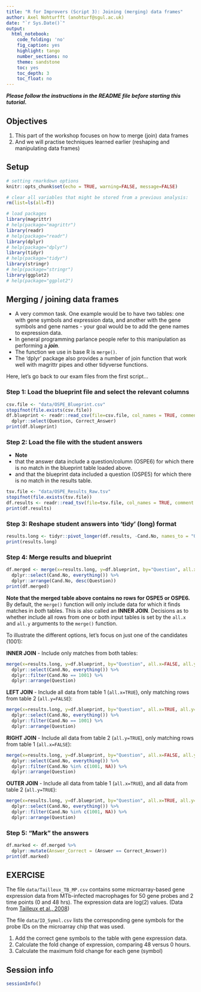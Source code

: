```yaml
---
title: "R for Improvers (Script 3): Joining (merging) data frames"
author: Axel Nohturfft (anohturf@sgul.ac.uk)
date: "`r Sys.Date()`"
output:
  html_notebook:
    code_folding: 'no'
    fig_caption: yes
    highlight: tango
    number_sections: no
    theme: sandstone
    toc: yes
    toc_depth: 3
    toc_float: no
---
```


**_Please follow the instructions in the README file before starting this tutorial._**

## Objectives  

(1) This part of the workshop focuses on how to merge (join) data frames  
(2) And we will practise techniques learned earlier (reshaping and manipulating data frames)  

## Setup  
```r
# setting rmarkdown options
knitr::opts_chunk$set(echo = TRUE, warning=FALSE, message=FALSE)
```

```r
# clear all variables that might be stored from a previous analysis:
rm(list=ls(all=T))
```

```r
# load packages
library(magrittr)
# help(package="magrittr")
library(readr)
# help(package="readr")
library(dplyr)
# help(package="dplyr")
library(tidyr)
# help(package="tidyr")
library(stringr)
# help(package="stringr")
library(ggplot2)
# help(package="ggplot2")
```

## Merging / joining data frames  

* A very common task. One example would be to have two tables: one with gene symbols and expression data, and another with the gene symbols and gene names - your goal would be to add the gene names to expression data.  
* In general programming parlance people refer to this manipulation as performing a _**join**_.  
* The function we use in base R is `merge()`.  
* The 'dplyr' package also provides a number of join function that work well with magrittr pipes and other tidyverse functions.  

Here, let's go back to our exam files from the first script...  

### Step 1: Load the blueprint file and select the relevant columns  
```r
csv.file <- "data/OSPE_Blueprint.csv"
stopifnot(file.exists(csv.file))
df.blueprint <- readr::read_csv(file=csv.file, col_names = TRUE, comment = "#") %>% 
  dplyr::select(Question, Correct_Answer)
print(df.blueprint)
```

### Step 2: Load the file with the student answers  

* __Note__  
* that the answer data include a question/column (OSPE6) for which there is no match in the blueprint table loaded above.  
* and that the blueprint data included a question (OSPE5) for which there is no match in the results table.  

```r
tsv.file <- "data/OSPE_Results_Raw.tsv"
stopifnot(file.exists(tsv.file))
df.results <- readr::read_tsv(file=tsv.file, col_names = TRUE, comment = "#")
print(df.results)
```

### Step 3: Reshape student answers into 'tidy' (long) format  
```r
results.long <- tidyr::pivot_longer(df.results, -Cand.No, names_to = "Question", values_to = "Answer")
print(results.long)
```

### Step 4: Merge results and blueprint  
```r
df.merged <- merge(x=results.long, y=df.blueprint, by="Question", all.x=FALSE, all.y=FALSE) %>% 
  dplyr::select(Cand.No, everything()) %>% 
  dplyr::arrange(Cand.No, desc(Question))
print(df.merged)
```

**Note that the merged table above contains no rows for OSPE5 or OSPE6.** By default, the `merge()` function will only include data for which it finds matches in *both* tables. This is also called an **INNER JOIN**. Decisions as to whether include all rows from one or both input tables is set by the `all.x` and `all.y` arguments to the `merge()` function.  

To illustrate the different options, let's focus on just one of the candidates (1001):  

**INNER JOIN** - Include only matches from both tables:
```r
merge(x=results.long, y=df.blueprint, by="Question", all.x=FALSE, all.y=FALSE) %>% 
  dplyr::select(Cand.No, everything()) %>% 
  dplyr::filter(Cand.No == 1001) %>% 
  dplyr::arrange(Question)
```

**LEFT JOIN** - Include all data from table 1 (`all.x=TRUE`), only matching rows from table 2 (`all.y=FALSE`):
```r
merge(x=results.long, y=df.blueprint, by="Question", all.x=TRUE, all.y=FALSE) %>% 
  dplyr::select(Cand.No, everything()) %>% 
  dplyr::filter(Cand.No == 1001) %>% 
  dplyr::arrange(Question)
```

**RIGHT JOIN** - Include all data from table 2 (`all.y=TRUE`), only matching rows from table 1 (`all.x=FALSE`):
```r
merge(x=results.long, y=df.blueprint, by="Question", all.x=FALSE, all.y=TRUE) %>% 
  dplyr::select(Cand.No, everything()) %>% 
  dplyr::filter(Cand.No %in% c(1001, NA)) %>%
  dplyr::arrange(Question)
```

**OUTER JOIN** - Include all data from table 1 (`all.x=TRUE`), and all data from table 2 (`all.y=TRUE`):
```r
merge(x=results.long, y=df.blueprint, by="Question", all.x=TRUE, all.y=TRUE) %>% 
  dplyr::select(Cand.No, everything()) %>% 
  dplyr::filter(Cand.No %in% c(1001, NA)) %>%
  dplyr::arrange(Question)
```

### Step 5: "Mark" the answers  
```r
df.marked <- df.merged %>% 
  dplyr::mutate(Answer_Correct = (Answer == Correct_Answer))
print(df.marked)
```


## EXERCISE  

The file `data/Tailleux_TB_MP.csv` contains some microarray-based gene expression data from MTb-infected macrophages for 50 gene probes and 2 time points (0 and 48 hrs). The expression data are log(2) values. (Data from [Tailleux et al., 2008](https://journals.plos.org/plosone/article?id=10.1371/journal.pone.0001403))

The file `data/ID_Symol.csv` lists the corresponding gene symbols for the probe IDs on the microarray chip that was used.

(1) Add the correct gene symbols to the table with gene expression data.  
(2) Calculate the fold change of expression, comparing 48 versus 0 hours.  
(3) Calculate the maximum fold change for each gene (symbol)  


## Session info  
```r
sessionInfo()
```


